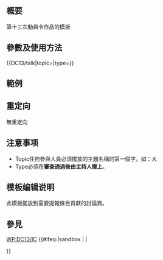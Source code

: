 <includeonly><!-- 在這裡加入模板的保護標識 --></includeonly><noinclude>{{Documentation subpage}}</noinclude>
<!-- 在本行下編輯模板說明 -->
== 概要 ==
第十三次動員令作品的模板
== 參數及使用方法 ==
<nowiki>{{DC13/talk|topic=|type=}}</nowiki>

== 範例 ==
{{DC13/talk|topic=|type=}}

== 重定向 ==
無重定向
== 注意事项 ==
*Topic任何參與人員必須擺放的主題名稱的第一個字，如：大
*Type必須在'''審查通過後由主持人擺上'''。
== 模板编辑说明 ==
此模板擺放到需要提報條目貢獻的討論頁。
== 參見 ==
[[WP:DC13/IC]]
<includeonly>{{#ifeq:{{SUBPAGENAME}}|sandbox | |
<!-- 本行下加入模板的分類，跨維基連結加入Wikidata（參見[[Wikipedia:Wikidata]]） -->

}}</includeonly>